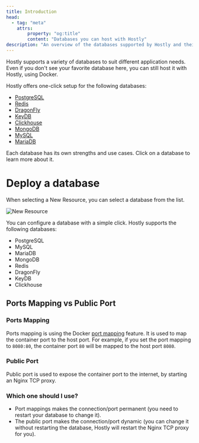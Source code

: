```yaml
---
title: Introduction
head:
  - tag: "meta"
    attrs:
        property: "og:title"
        content: "Databases you can host with Hostly"
description: "An overview of the databases supported by Hostly and their characteristics."
---
```



Hostly supports a variety of databases to suit different application needs. Even if you don't see your favorite database here, you can still host it with Hostly, using Docker.

Hostly offers one-click setup for the following databases:

- [PostgreSQL](/docs/databases/postgresql)
- [Redis](/docs/databases/redis)
- [DragonFly](/docs/databases/dragonfly)
- [KeyDB](/docs/databases/keydb)
- [Clickhouse](/docs/databases/clickhouse)
- [MongoDB](/docs/databases/mongodb)
- [MySQL](/docs/databases/mysql)
- [MariaDB](/docs/databases/mariadb)

Each database has its own strengths and use cases. Click on a database to learn more about it.

# Deploy a database

When selecting a New Resource, you can select a database from the list.


![New Resource](../../../assets/images/screenshots/How-to-add-a-database.png)

You can configure a database with a simple click. Hostly supports the following databases:

- PostgreSQL
- MySQL
- MariaDB
- MongoDB
- Redis
- DragonFly
- KeyDB
- Clickhouse

## Ports Mapping vs Public Port

### Ports Mapping

Ports mapping is using the Docker [port mapping](https://docs.docker.com/network/#published-ports) feature. It is used to map the container port to the host port. For example, if you set the port mapping to `8080:80`, the container port `80` will be mapped to the host port `8080`.

### Public Port

Public port is used to expose the container port to the internet, by starting an Nginx TCP proxy.

### Which one should I use?

- Port mappings makes the connection/port permanent (you need to restart your database to change it).
- The public port makes the connection/port dynamic (you can change it without restarting the database, Hostly will restart the Nginx TCP proxy for you).
